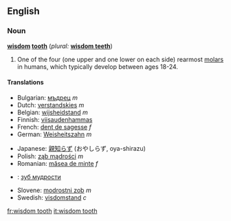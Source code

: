 ==English==

===Noun===
'''[[wisdom]] [[tooth]]''' (''plural:'' '''[[wisdom teeth]]''')

# {{dentistry}} One of the four (one upper and one lower on each side) rearmost [[molar]]s in humans, which typically develop between ages 18-24.

====Translations====
{{top}}
*Bulgarian: [[мъдрец]] ''m''
*Dutch: [[verstandskies]] ''m''
*Belgian: [[wijsheidstand]] ''m''
*Finnish: [[viisaudenhammas]]
*French: [[dent de sagesse]] ''f''
*German: [[Weisheitszahn]] ''m''
{{mid}}
*Japanese: [[親知らず]] (おやしらず, oya-shirazu)
*Polish: [[ząb mądrości]] ''m''
*Romanian: [[măsea de minte]] ''f''
* {{ru}}: [[зуб мудрости]] {{m}}
*Slovene: [[modrostni zob]] ''m''
*Swedish: [[visdomstand]] ''c''
{{bottom}}

[[fr:wisdom tooth]]
[[it:wisdom tooth]]